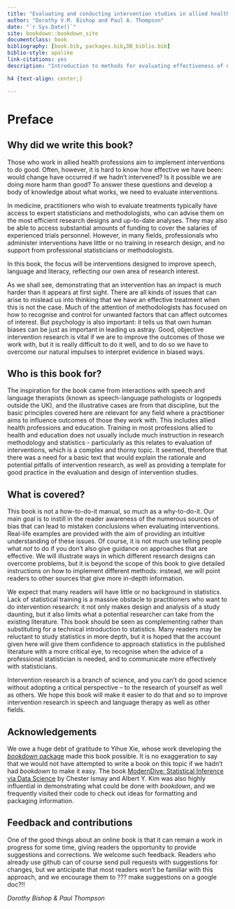 ```yaml
--- 
title: "Evaluating and conducting intervention studies in allied health professions"
author: "Dorothy V.M. Bishop and Paul A. Thompson"
date: "`r Sys.Date()`"
site: bookdown::bookdown_site
documentclass: book
bibliography: [book.bib, packages.bib,DB_biblio.bib]
biblio-style: apalike
link-citations: yes
description: "Introduction to methods for evaluating effectiveness of non-medical interventions"

h4 {text-align: center;}

---
```


<!---h4 command above is attempt to get the custom chunks to have centred headings, but it did not work.-->

# Preface {-}

## Why did we write this book? {-}

Those who work in allied health professions aim to implement interventions to do good. Often, however, it is hard to know how effective we have been: would change have occurred if we hadn't intervened? Is it possible we are doing more harm than good? To answer these questions and develop a body of knowledge about what works, we need to evaluate interventions.  

In medicine, practitioners who wish to evaluate treatments typically have access to expert statisticians and methodologists, who can advise them on the most efficient research designs and up-to-date analyses. They may also be able to access substantial amounts of funding to cover the salaries of experienced trials personnel. However, in many fields, professionals who administer interventions have little or no training in research design, and no support from professional statisticians or methodologists. 

In this book, the focus will be interventions designed to improve speech, language and literacy, reflecting our own area of research interest.  

As we shall see, demonstrating that an intervention has an impact is much harder than it appears at first sight. There are all kinds of issues that can arise to mislead us into thinking that we have an effective treatment when this is not the case. Much of the attention of methodologists has focused on how to recognise and control for unwanted factors that can affect outcomes of interest. But psychology is also important: it tells us that own human biases can be just as important in leading us astray. Good, objective intervention research is vital if we are to improve the outcomes of those we work with, but it is really difficult to do it well, and to do so we have to overcome our natural impulses to interpret evidence in biased ways.

## Who is this book for? {-}

The inspiration for the book came from interactions with speech and language therapists (known as speech-language pathologists or logopeds outside the UK), and the illustrative cases are from that discipline, but the basic principles covered here are relevant for any field where a practitioner aims to influence outcomes of those they work with. This includes allied health professions and education.  Training in most professions allied to health and education does not usually include much instruction in research methodology and statistics - particularly as this relates to evaluation of interventions, which is a complex and thorny topic. It seemed, therefore that there was a need for a basic text that would explain the rationale and potential pitfalls of intervention research, as well as providing a template for good practice in the evaluation and design of intervention studies. 

## What is covered? {-}

This book is not a how-to-do-it manual, so much as a why-to-do-it. Our main goal is to instill in the reader awareness of the numerous sources of bias that can lead to mistaken conclusions when evaluating interventions. Real-life examples are provided with the aim of providing an intuitive understanding of these issues. Of course, it is not much use telling people what _not_ to do if you don't also give guidance on approaches that are effective. We will illustrate ways in which different research designs can overcome problems, but it is beyond the scope of this book to give detailed instructions on how to implement different methods: instead, we will point readers to other sources that give more in-depth information. 

We expect that many readers will have little or no background in statistics. Lack of statistical training is a massive obstacle to practitioners who want to do intervention research: it not only makes design and analysis of a study daunting, but it also limits what a potential researcher can take from the existing literature. This book should be seen as complementing rather than substituting for a technical introduction to statistics. Many readers may be reluctant to study statistics in more depth, but it is hoped that the account given here will give them confidence to approach statistics in the published literature with a more critical eye, to recognise when the advice of a professional statistician is needed, and to communicate more effectively with statisticians.  

Intervention research is a branch of science, and you can't do good science without adopting a critical perspective – to the research of yourself as well as others. We hope this book will make it easier to do that and so to improve intervention research in speech and language therapy as well as other fields. 

## Acknowledgements  
We owe a huge debt of gratitude to Yihue Xie, whose work developing the [_bookdown_ package](https://bookdown.org/) made this book possible. It is no exaggeration to say that we would not have attempted to write a book on this topic if we hadn't had _bookdown_ to make it easy. The book [ModernDive: Statistical Inference via Data Science](https://moderndive.com/) by Chester Ismay and Albert Y. Kim was also highly influential in demonstrating what could be done with _bookdown_, and we frequently visited their code to check out ideas for formatting and packaging information.  

## Feedback and contributions  
One of the good things about an online book is that it can remain a work in progress for some time, giving readers the opportunity to provide suggestions and corrections. We welcome such feedback. Readers who already use github can of course send pull requests with suggestions for changes, but we anticipate that most readers won't be familiar with this approach, and we encourage them to ??? make suggestions on a google doc?!!


_Dorothy Bishop \& Paul Thompson_
